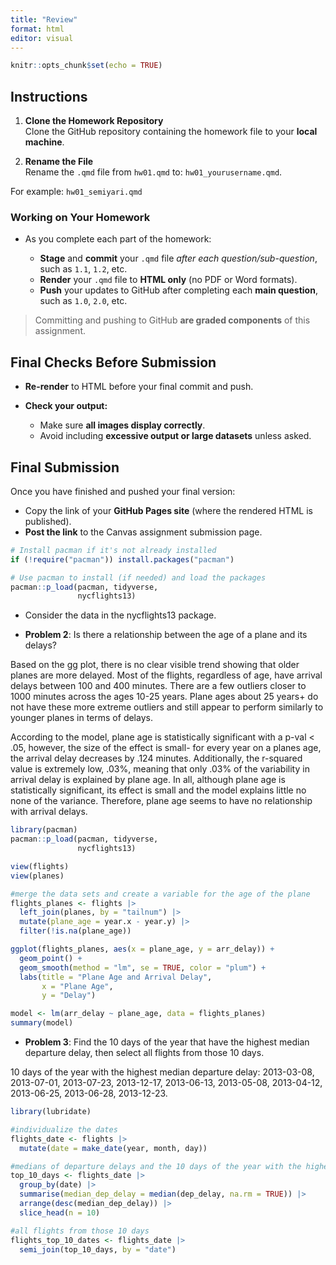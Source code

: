 ```yaml
---
title: "Review"
format: html
editor: visual
---
```


```r
knitr::opts_chunk$set(echo = TRUE)
```

## Instructions

1.  **Clone the Homework Repository**\
    Clone the GitHub repository containing the homework file to your **local machine**.

2.  **Rename the File**\
    Rename the `.qmd` file from `hw01.qmd` to: `hw01_yourusername.qmd`.\

For example: `hw01_semiyari.qmd`

### Working on Your Homework

-   As you complete each part of the homework:

    -   **Stage** and **commit** your `.qmd` file *after each question/sub-question*, such as `1.1`, `1.2`, etc.\
    -   **Render** your `.qmd` file to **HTML only** (no PDF or Word formats).\
    -   **Push** your updates to GitHub after completing each **main question**, such as `1.0`, `2.0`, etc.

> Committing and pushing to GitHub **are graded components** of this assignment.

## Final Checks Before Submission

-   **Re-render** to HTML before your final commit and push.\

-   **Check your output:**\

    -   Make sure **all images display correctly**.\
    -   Avoid including **excessive output or large datasets** unless asked.

## Final Submission

Once you have finished and pushed your final version:

-   Copy the link of your **GitHub Pages site** (where the rendered HTML is published).
-   **Post the link** to the Canvas assignment submission page.

```r
# Install pacman if it's not already installed
if (!require("pacman")) install.packages("pacman")

# Use pacman to install (if needed) and load the packages
pacman::p_load(pacman, tidyverse,
               nycflights13)
```

-   Consider the data in the nycflights13 package.

-   **Problem 2**: Is there a relationship between the age of a plane and its delays?

Based on the gg plot, there is no clear visible trend showing that older planes are more delayed. Most of the flights, regardless of age, have arrival delays between 100 and 400 minutes. There are a few outliers closer to 1000 minutes across the ages 10-25 years. Plane ages about 25 years+ do not have these more extreme outliers and still appear to perform similarly to younger planes in terms of delays. 

According to the model, plane age is statistically significant with a p-val < .05, however, the size of the effect is small- for every year on a planes age, the arrival delay decreases by .124 minutes. Additionally, the r-squared value is extremely low, .03%, meaning that only .03% of the variability in arrival delay is explained by plane age. In all, although plane age is statistically significant, its effect is small and the model explains little no none of the variance. Therefore, plane age seems to have no relationship with arrival delays. 

```r
library(pacman)
pacman::p_load(pacman, tidyverse,
               nycflights13)

view(flights)
view(planes)
```

```r
#merge the data sets and create a variable for the age of the plane
flights_planes <- flights |>
  left_join(planes, by = "tailnum") |>
  mutate(plane_age = year.x - year.y) |>
  filter(!is.na(plane_age))
```

```r
ggplot(flights_planes, aes(x = plane_age, y = arr_delay)) +
  geom_point() +
  geom_smooth(method = "lm", se = TRUE, color = "plum") +
  labs(title = "Plane Age and Arrival Delay",
       x = "Plane Age",
       y = "Delay")

model <- lm(arr_delay ~ plane_age, data = flights_planes)
summary(model)
```

-   **Problem 3**: Find the 10 days of the year that have the highest median departure delay, then select all flights from those 10 days.

10 days of the year with the highest median departure delay: 2013-03-08, 2013-07-01, 2013-07-23, 2013-12-17, 2013-06-13, 2013-05-08, 2013-04-12, 2013-06-25, 2013-06-28, 2013-12-23.

```r
library(lubridate)
```

```r

#individualize the dates
flights_date <- flights |>
  mutate(date = make_date(year, month, day))

#medians of departure delays and the 10 days of the year with the highest medians 
top_10_days <- flights_date |>
  group_by(date) |>
  summarise(median_dep_delay = median(dep_delay, na.rm = TRUE)) |>
  arrange(desc(median_dep_delay)) |>
  slice_head(n = 10)

#all flights from those 10 days 
flights_top_10_dates <- flights_date |>
  semi_join(top_10_days, by = "date")
```






